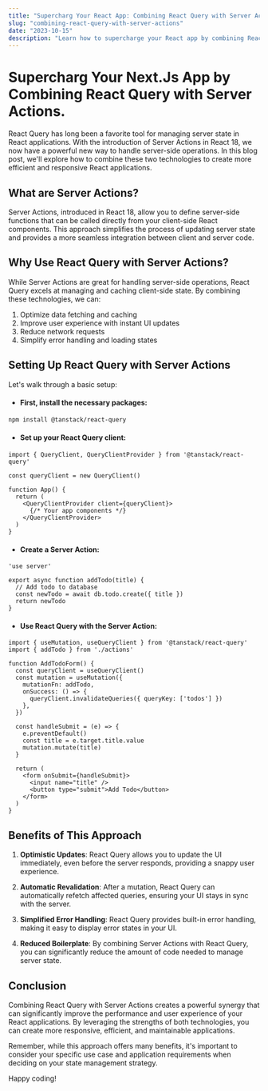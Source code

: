 ```yaml
---
title: "Supercharg Your React App: Combining React Query with Server Actions"
slug: "combining-react-query-with-server-actions"
date: "2023-10-15"
description: "Learn how to supercharge your React app by combining React Query with Server Actions. Discover optimization techniques, improved user experience, and simplified state management"
---
```


# Supercharg Your Next.Js App by Combining React Query with Server Actions.

React Query has long been a favorite tool for managing server state in React applications. With the introduction of Server Actions in React 18, we now have a powerful new way to handle server-side operations. In this blog post, we'll explore how to combine these two technologies to create more efficient and responsive React applications.

## What are Server Actions?

Server Actions, introduced in React 18, allow you to define server-side functions that can be called directly from your client-side React components. This approach simplifies the process of updating server state and provides a more seamless integration between client and server code.

## Why Use React Query with Server Actions?

While Server Actions are great for handling server-side operations, React Query excels at managing and caching client-side state. By combining these technologies, we can:

1.  Optimize data fetching and caching
2.  Improve user experience with instant UI updates
3.  Reduce network requests
4.  Simplify error handling and loading states

## Setting Up React Query with Server Actions

Let's walk through a basic setup:

- #### First, install the necessary packages:

```bash
npm install @tanstack/react-query
```

- #### Set up your React Query client:

```tsx showLineNumbers title="app / layout.tsx"
import { QueryClient, QueryClientProvider } from '@tanstack/react-query'

const queryClient = new QueryClient()

function App() {
  return (
    <QueryClientProvider client={queryClient}>
      {/* Your app components */}
    </QueryClientProvider>
  )
}
```

- #### Create a Server Action:

```tsx showLineNumbers 
'use server'

export async function addTodo(title) {
  // Add todo to database
  const newTodo = await db.todo.create({ title })
  return newTodo
}
```

- #### Use React Query with the Server Action:

```tsx showLineNumbers {6-11}
import { useMutation, useQueryClient } from '@tanstack/react-query'
import { addTodo } from './actions'

function AddTodoForm() {
  const queryClient = useQueryClient()
  const mutation = useMutation({
    mutationFn: addTodo,
    onSuccess: () => {
      queryClient.invalidateQueries({ queryKey: ['todos'] })
    },
  })

  const handleSubmit = (e) => {
    e.preventDefault()
    const title = e.target.title.value
    mutation.mutate(title)
  }

  return (
    <form onSubmit={handleSubmit}>
      <input name="title" />
      <button type="submit">Add Todo</button>
    </form>
  )
}
```

## Benefits of This Approach

1. **Optimistic Updates**: React Query allows you to update the UI immediately, even before the server responds, providing a snappy user experience.

2. **Automatic Revalidation**: After a mutation, React Query can automatically refetch affected queries, ensuring your UI stays in sync with the server.

3. **Simplified Error Handling**: React Query provides built-in error handling, making it easy to display error states in your UI.

4. **Reduced Boilerplate**: By combining Server Actions with React Query, you can significantly reduce the amount of code needed to manage server state.

## Conclusion

Combining React Query with Server Actions creates a powerful synergy that can significantly improve the performance and user experience of your React applications. By leveraging the strengths of both technologies, you can create more responsive, efficient, and maintainable applications.

Remember, while this approach offers many benefits, it's important to consider your specific use case and application requirements when deciding on your state management strategy.

Happy coding!